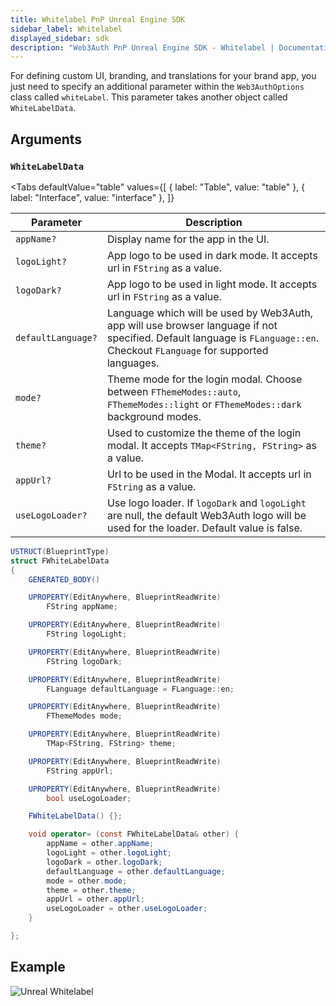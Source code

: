 ```yaml
---
title: Whitelabel PnP Unreal Engine SDK
sidebar_label: Whitelabel
displayed_sidebar: sdk
description: "Web3Auth PnP Unreal Engine SDK - Whitelabel | Documentation - Web3Auth"
---
```



For defining custom UI, branding, and translations for your brand app, you just need to specify an
additional parameter within the `Web3AuthOptions` class called `whiteLabel`. This parameter takes
another object called `WhiteLabelData`.

<GrowthPlanNote />

## Arguments

### `WhiteLabelData`

<Tabs
  defaultValue="table"
  values={[
    { label: "Table", value: "table" },
    { label: "Interface", value: "interface" },
  ]}
>

<TabItem value="table">

| Parameter          | Description                                                                                                                                                                 |
| ------------------ | --------------------------------------------------------------------------------------------------------------------------------------------------------------------------- |
| `appName?`         | Display name for the app in the UI.                                                                                                                                         |
| `logoLight?`       | App logo to be used in dark mode. It accepts url in `FString` as a value.                                                                                                   |
| `logoDark?`        | App logo to be used in light mode. It accepts url in `FString` as a value.                                                                                                  |
| `defaultLanguage?` | Language which will be used by Web3Auth, app will use browser language if not specified. Default language is `FLanguage::en`. Checkout `FLanguage` for supported languages. |
| `mode?`            | Theme mode for the login modal. Choose between `FThemeModes::auto`, `FThemeModes::light` or `FThemeModes::dark` background modes.                                           |
| `theme?`           | Used to customize the theme of the login modal. It accepts `TMap<FString, FString>` as a value.                                                                             |
| `appUrl?`          | Url to be used in the Modal. It accepts url in `FString` as a value.                                                                                                        |
| `useLogoLoader?`   | Use logo loader. If `logoDark` and `logoLight` are null, the default Web3Auth logo will be used for the loader. Default value is false.                                     |

</TabItem>
<TabItem value="interface">

```cs
USTRUCT(BlueprintType)
struct FWhiteLabelData
{
	GENERATED_BODY()

	UPROPERTY(EditAnywhere, BlueprintReadWrite)
		FString appName;

	UPROPERTY(EditAnywhere, BlueprintReadWrite)
		FString logoLight;

	UPROPERTY(EditAnywhere, BlueprintReadWrite)
		FString logoDark;

	UPROPERTY(EditAnywhere, BlueprintReadWrite)
    	FLanguage defaultLanguage = FLanguage::en;

    UPROPERTY(EditAnywhere, BlueprintReadWrite)
    	FThemeModes mode;

	UPROPERTY(EditAnywhere, BlueprintReadWrite)
		TMap<FString, FString> theme;

	UPROPERTY(EditAnywhere, BlueprintReadWrite)
    	FString appUrl;

    UPROPERTY(EditAnywhere, BlueprintReadWrite)
    	bool useLogoLoader;

	FWhiteLabelData() {};

	void operator= (const FWhiteLabelData& other) {
		appName = other.appName;
		logoLight = other.logoLight;
		logoDark = other.logoDark;
		defaultLanguage = other.defaultLanguage;
		mode = other.mode;
		theme = other.theme;
		appUrl = other.appUrl;
		useLogoLoader = other.useLogoLoader;
	}

};
```

</TabItem>
</Tabs>

<WhiteLabelShowcase />

## Example

![Unreal Whitelabel](/guides/sdk/unreal/unreal-whitelable-data.png)
